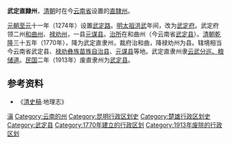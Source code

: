 {{for|1724年—1734年山东的武定直隸州|武定州 (明朝)|武定府 (清朝)}}
'''武定直隸州'''，[[清朝|清朝]]时在今[[云南省|云南省]]设置的[[直隸州|直隸州]]。

[[元朝|元朝]][[至元_(忽必烈)|至元]]十一年（1274年）设置[[武定路|武定路]]。[[明太祖|明太祖]][[洪武|洪武]]年间，改为[[武定府_(明朝)|武定府]]。武定府领二州[[和曲州|和曲州]]、[[禄劝州|禄劝州]]，一县[[元谋县|元谋县]]。[[治所|治所]]在和曲州（今云南省[[武定县|武定县]]）。[[清朝|清朝]][[乾隆|乾隆]]三十五年（1770年），降为武定直隶州，裁府治和曲，降禄劝州为县。辖境相当今云南省武定县、[[禄劝彝族苗族自治县|禄劝彝族苗族自治县]]、[[元谋县|元谋县]]等地。武定直隶州隶[[云武道|云武分巡、粮储道]]。[[中華民國|民国]]二年（1913年）废直隶州为[[武定县|武定县]]。

==参考资料==
*《[[清史稿|清史稿]]·地理志》

{{清朝雲南省行政區劃|nocat}}
{{清朝行政区划小作品}}
{{DEFAULTSORT:W}}
[[Category:清朝直隶州|滇]]
[[Category:云南的州|Category:云南的州]]
[[Category:昆明行政区划史|Category:昆明行政区划史]]
[[Category:楚雄行政区划史|Category:楚雄行政区划史]]
[[Category:武定县|Category:武定县]]
[[Category:1770年建立的行政区划|Category:1770年建立的行政区划]]
[[Category:1913年废除的行政区划|Category:1913年废除的行政区划]]